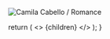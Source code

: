 <Column colMd={3} colLg={3} noGutterMdLeft>
<ArticleCard
  title="Camila Cabello / Romancen"
  href="http://planetky.com/camilacabello2.htm"
  actionIcon="arrowRight"
>

![Camila Cabello / Romance](http://planetky.com/gif/camilacabello2L.jpg)

</ArticleCard>
</Column>

<!-- This default export overrides the default layout ensuring -->
<!--  that the FAQ component isn't wrapped by other elements -->
  return (
    <>
      {children}
    </>
  );
}